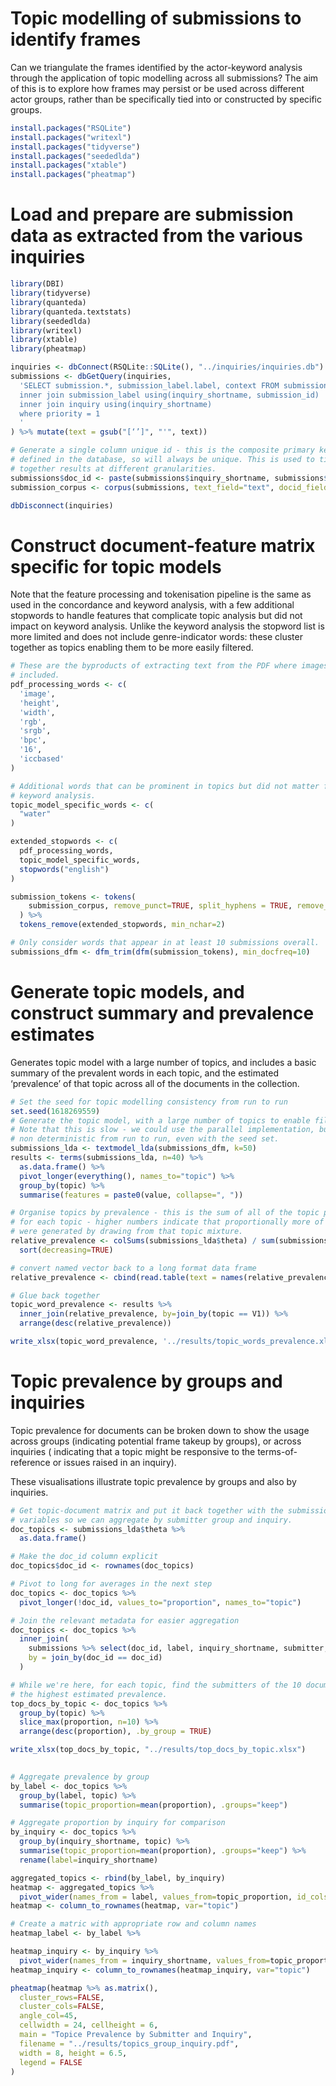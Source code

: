 # Topic modelling of submissions to identify frames

Can we triangulate the frames identified by the actor-keyword analysis through
the application of topic modelling across all submissions? The aim of this is
to explore how frames may persist or be used across different actor groups, 
rather than be specifically tied into or constructed by specific groups.

```r
install.packages("RSQLite")
install.packages("writexl")
install.packages("tidyverse")
install.packages("seededlda")
install.packages("xtable")
install.packages("pheatmap")
```

# Load and prepare are submission data as extracted from the various inquiries
```r
library(DBI)
library(tidyverse)
library(quanteda)
library(quanteda.textstats)
library(seededlda)
library(writexl)
library(xtable)
library(pheatmap)

inquiries <- dbConnect(RSQLite::SQLite(), "../inquiries/inquiries.db")
submissions <- dbGetQuery(inquiries, 
  'SELECT submission.*, submission_label.label, context FROM submission
  inner join submission_label using(inquiry_shortname, submission_id)
  inner join inquiry using(inquiry_shortname)
  where priority = 1
  '
) %>% mutate(text = gsub("[‘’]", "'", text))

# Generate a single column unique id - this is the composite primary key
# defined in the database, so will always be unique. This is used to tie
# together results at different granularities.
submissions$doc_id <- paste(submissions$inquiry_shortname, submissions$submission_id)
submission_corpus <- corpus(submissions, text_field="text", docid_field = "doc_id")

dbDisconnect(inquiries)

```

# Construct document-feature matrix specific for topic models

Note that the feature processing and tokenisation pipeline is the same as used
in the concordance and keyword analysis, with a few additional stopwords to
handle features that complicate topic analysis but did not impact on keyword
analysis. Unlike the keyword analysis the stopword list is more limited and
does not include genre-indicator words: these cluster together as topics 
enabling them to be more easily filtered.

```r

# These are the byproducts of extracting text from the PDF where images are
# included.
pdf_processing_words <- c(
  'image',
  'height',
  'width',
  'rgb',
  'srgb',
  'bpc',
  '16',
  'iccbased'
)

# Additional words that can be prominent in topics but did not matter for 
# keyword analysis.
topic_model_specific_words <- c(
  "water"
)

extended_stopwords <- c(
  pdf_processing_words,
  topic_model_specific_words,
  stopwords("english")
)

submission_tokens <- tokens(
    submission_corpus, remove_punct=TRUE, split_hyphens = TRUE, remove_symbols = TRUE
  ) %>% 
  tokens_remove(extended_stopwords, min_nchar=2)

# Only consider words that appear in at least 10 submissions overall.
submissions_dfm <- dfm_trim(dfm(submission_tokens), min_docfreq=10)
```

# Generate topic models, and construct summary and prevalence estimates

Generates topic model with a large number of topics, and includes a basic 
summary of the prevalent words in each topic, and the estimated 'prevalence' of
that topic across all of the documents in the collection.

```r

# Set the seed for topic modelling consistency from run to run
set.seed(1618269559)
# Generate the topic model, with a large number of topics to enable filtering.
# Note that this is slow - we could use the parallel implementation, but it is
# non deterministic from run to run, even with the seed set.
submissions_lda <- textmodel_lda(submissions_dfm, k=50)
results <- terms(submissions_lda, n=40) %>% 
  as.data.frame() %>%
  pivot_longer(everything(), names_to="topic") %>%
  group_by(topic) %>%
  summarise(features = paste0(value, collapse=", "))

# Organise topics by prevalence - this is the sum of all of the topic proportions
# for each topic - higher numbers indicate that proportionally more of documents
# were generated by drawing from that topic mixture.
relative_prevalence <- colSums(submissions_lda$theta) / sum(submissions_lda$theta) %>%
  sort(decreasing=TRUE) 

# convert named vector back to a long format data frame
relative_prevalence <- cbind(read.table(text = names(relative_prevalence)), relative_prevalence)

# Glue back together
topic_word_prevalence <- results %>% 
  inner_join(relative_prevalence, by=join_by(topic == V1)) %>%
  arrange(desc(relative_prevalence))

write_xlsx(topic_word_prevalence, '../results/topic_words_prevalence.xlsx')

```

# Topic prevalence by groups and inquiries

Topic prevalence for documents can be broken down to show the usage across 
groups (indicating potential frame takeup by groups), or across inquiries (
indicating that a topic might be responsive to the terms-of-reference or issues
raised in an inquiry).

These visualisations illustrate topic prevalence by groups and also by 
inquiries.

```r

# Get topic-document matrix and put it back together with the submission
# variables so we can aggregate by submitter group and inquiry.
doc_topics <- submissions_lda$theta %>% 
  as.data.frame()

# Make the doc_id column explicit
doc_topics$doc_id <- rownames(doc_topics)

# Pivot to long for averages in the next step
doc_topics <- doc_topics %>%
  pivot_longer(!doc_id, values_to="proportion", names_to="topic")

# Join the relevant metadata for easier aggregation
doc_topics <- doc_topics %>% 
  inner_join(
    submissions %>% select(doc_id, label, inquiry_shortname, submitter, url),
    by = join_by(doc_id == doc_id)
  ) 

# While we're here, for each topic, find the submitters of the 10 documents with 
# the highest estimated prevalence.
top_docs_by_topic <- doc_topics %>% 
  group_by(topic) %>%
  slice_max(proportion, n=10) %>%
  arrange(desc(proportion), .by_group = TRUE)

write_xlsx(top_docs_by_topic, "../results/top_docs_by_topic.xlsx")
  

# Aggregate prevalence by group
by_label <- doc_topics %>%
  group_by(label, topic) %>%
  summarise(topic_proportion=mean(proportion), .groups="keep")

# Aggregate proportion by inquiry for comparison
by_inquiry <- doc_topics %>%
  group_by(inquiry_shortname, topic) %>%
  summarise(topic_proportion=mean(proportion), .groups="keep") %>%
  rename(label=inquiry_shortname)

aggregated_topics <- rbind(by_label, by_inquiry)
heatmap <- aggregated_topics %>%
  pivot_wider(names_from = label, values_from=topic_proportion, id_cols=topic)
heatmap <- column_to_rownames(heatmap, var="topic")

# Create a matric with appropriate row and column names
heatmap_label <- by_label %>% 

heatmap_inquiry <- by_inquiry %>% 
  pivot_wider(names_from = inquiry_shortname, values_from=topic_proportion, id_cols=topic)
heatmap_inquiry <- column_to_rownames(heatmap_inquiry, var="topic")

pheatmap(heatmap %>% as.matrix(), 
  cluster_rows=FALSE, 
  cluster_cols=FALSE,
  angle_col=45,
  cellwidth = 24, cellheight = 6, 
  main = "Topice Prevalence by Submitter and Inquiry",
  filename = "../results/topics_group_inquiry.pdf",
  width = 8, height = 6.5,
  legend = FALSE
)

```

